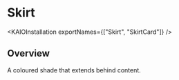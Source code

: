 
<Meta of={SkirtStories} />

# Skirt

<ResourceLinks
  sourceCode="https://github.com/cultureamp/kaizen-design-system/tree/main/packages/components/src/Skirt"
  figma=""
  designGuidelines=""
  className="!mb-8"
/>

<KAIOInstallation exportNames={["Skirt", "SkirtCard"]} />

## Overview

A coloured shade that extends behind content.

<Canvas of={SkirtStories.Playground} />
<Controls of={SkirtStories.Playground} />
